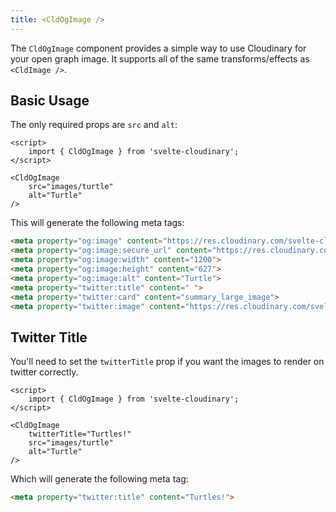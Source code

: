 ```yaml
---
title: <CldOgImage />
---
```


The `CldOgImage` component provides a simple way to use Cloudinary for your open graph image. It supports all of the same transforms/effects as `<CldImage />`.

## Basic Usage

The only required props are `src` and `alt`:

```svelte
<script>
    import { CldOgImage } from 'svelte-cloudinary';
</script>

<CldOgImage
	src="images/turtle"
	alt="Turtle"
/>
```

This will generate the following meta tags:

```html
<meta property="og:image" content="https://res.cloudinary.com/svelte-cloudinary/image/upload/f_auto/q_auto/v1/images/turtle?_a=BATAXdTE0">
<meta property="og:image:secure_url" content="https://res.cloudinary.com/svelte-cloudinary/image/upload/f_auto/q_auto/v1/images/turtle?_a=BATAXdTE0">
<meta property="og:image:width" content="1200">
<meta property="og:image:height" content="627">
<meta property="og:image:alt" content="Turtle">
<meta property="twitter:title" content=" ">
<meta property="twitter:card" content="summary_large_image">
<meta property="twitter:image" content="https://res.cloudinary.com/svelte-cloudinary/image/upload/f_auto/q_auto/v1/images/turtle?_a=BATAXdTE0">
```

## Twitter Title

You'll need to set the `twitterTitle` prop if you want the images to render on twitter correctly.

```svelte
<script>
	import { CldOgImage } from 'svelte-cloudinary';
</script>

<CldOgImage
	twitterTitle="Turtles!"
	src="images/turtle"
	alt="Turtle"
/>
```

Which will generate the following meta tag:

```html
<meta property="twitter:title" content="Turtles!">
```
